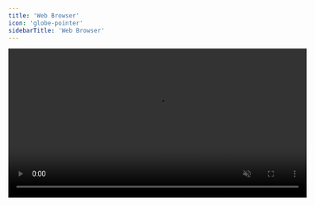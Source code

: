 ```yaml
---
title: 'Web Browser'
icon: 'globe-pointer'
sidebarTitle: 'Web Browser'
---
```



<div style={{ display: 'flex', justifyContent: 'center', margin: '2rem 0' }}>
  <div className="https://lindyfiles.nyc3.cdn.digitaloceanspaces.com/triggers.mp4">
    <video
      src="/videos/triggers.mp4"
      width="600"
      autoPlay
      muted
      loop
      playsInline
      style={{ display: 'block', width: '100%' }}
    />
  </div>
</div>